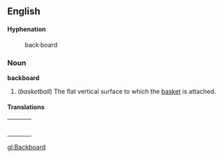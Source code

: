 ==English==

====Hyphenation====
:back&middot;board

===Noun===

'''backboard'''
# (''basketball'') The flat vertical surface to which the [[basket]] is attached.

====Translations====
{| border=0  width=100%
|-
|bgcolor="#FFFFE0" valign=top width=48%|
{|

|}
| width=1% |
|bgcolor="#FFFFE0" valign=top width=48%|
{|

|}
|}

[[gl:Backboard]]